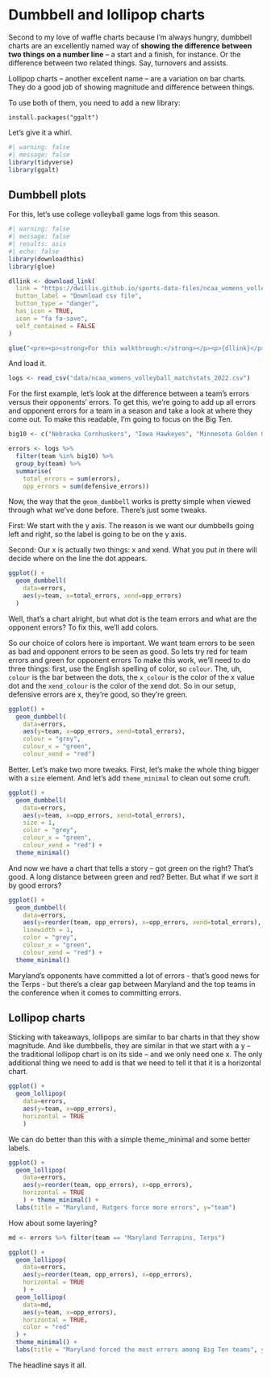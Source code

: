 # Dumbbell and lollipop charts

Second to my love of waffle charts because I'm always hungry, dumbbell charts are an excellently named way of **showing the difference between two things on a number line** -- a start and a finish, for instance. Or the difference between two related things. Say, turnovers and assists.

Lollipop charts -- another excellent name -- are a variation on bar charts. They do a good job of showing magnitude and difference between things.

To use both of them, you need to add a new library:

`install.packages("ggalt")`

Let's give it a whirl.

```r
#| warning: false
#| message: false
library(tidyverse)
library(ggalt)
```

## Dumbbell plots

For this, let's use college volleyball game logs from this season.

```r
#| warning: false
#| message: false
#| results: asis
#| echo: false
library(downloadthis)
library(glue)

dllink <- download_link(
  link = "https://dwillis.github.io/sports-data-files/ncaa_womens_volleyball_matchstats_2022.csv",
  button_label = "Download csv file",
  button_type = "danger",
  has_icon = TRUE,
  icon = "fa fa-save",
  self_contained = FALSE
)

glue("<pre><p><strong>For this walkthrough:</strong></p><p>{dllink}</p></pre>")
```

And load it.

```r
logs <- read_csv("data/ncaa_womens_volleyball_matchstats_2022.csv")
```

For the first example, let's look at the difference between a team's errors versus their opponents' errors. To get this, we're going to add up all errors and opponent errors for a team in a season and take a look at where they come out. To make this readable, I'm going to focus on the Big Ten.

```r
big10 <- c("Nebraska Cornhuskers", "Iowa Hawkeyes", "Minnesota Golden Gophers", "Illinois Fighting Illini", "Northwestern Wildcats", "Wisconsin Badgers", "Indiana Hoosiers", "Purdue Boilermakers", "Ohio State Buckeyes", "Michigan Wolverines", "Michigan State Spartans", "Penn State Nittany Lions", "Rutgers Scarlet Knights", "Maryland Terrapins, Terps")

errors <- logs %>%
  filter(team %in% big10) %>% 
  group_by(team) %>% 
  summarise(
    total_errors = sum(errors), 
    opp_errors = sum(defensive_errors))
```

Now, the way that the `geom_dumbbell` works is pretty simple when viewed through what we've done before. There's just some tweaks.

First: We start with the y axis. The reason is we want our dumbbells going left and right, so the label is going to be on the y axis.

Second: Our x is actually two things: x and xend. What you put in there will decide where on the line the dot appears.

```r
ggplot() + 
  geom_dumbbell(
    data=errors, 
    aes(y=team, x=total_errors, xend=opp_errors)
  )
```

Well, that's a chart alright, but what dot is the team errors and what are the opponent errors? To fix this, we'll add colors.

So our choice of colors here is important. We want team errors to be seen as bad and opponent errors to be seen as good. So lets try red for team errors and green for opponent errors To make this work, we'll need to do three things: first, use the English spelling of color, so `colour`. The, uh, `colour` is the bar between the dots, the `x_colour` is the color of the x value dot and the `xend_colour` is the color of the xend dot. So in our setup, defensive errors are x, they're good, so they're green.

```r
ggplot() + 
  geom_dumbbell(
    data=errors, 
    aes(y=team, x=opp_errors, xend=total_errors),
    colour = "grey",
    colour_x = "green",
    colour_xend = "red")
```

Better. Let's make two more tweaks. First, let's make the whole thing bigger with a `size` element. And let's add `theme_minimal` to clean out some cruft.

```r
ggplot() + 
  geom_dumbbell(
    data=errors, 
    aes(y=team, x=opp_errors, xend=total_errors),
    size = 1,
    color = "grey",
    colour_x = "green",
    colour_xend = "red") + 
  theme_minimal()
```

And now we have a chart that tells a story -- got green on the right? That's good. A long distance between green and red? Better. But what if we sort it by good errors?

```r
ggplot() + 
  geom_dumbbell(
    data=errors, 
    aes(y=reorder(team, opp_errors), x=opp_errors, xend=total_errors),
    linewidth = 1,
    color = "grey",
    colour_x = "green",
    colour_xend = "red") + 
  theme_minimal()
```

Maryland's opponents have committed a lot of errors - that's good news for the Terps - but there's a clear gap between Maryland and the top teams in the conference when it comes to committing errors.

## Lollipop charts

Sticking with takeaways, lollipops are similar to bar charts in that they show magnitude. And like dumbbells, they are similar in that we start with a y -- the traditional lollipop chart is on its side -- and we only need one x. The only additional thing we need to add is that we need to tell it that it is a horizontal chart.

```r
ggplot() + 
  geom_lollipop(
    data=errors, 
    aes(y=team, x=opp_errors), 
    horizontal = TRUE
    )
```

We can do better than this with a simple theme_minimal and some better labels.

```r
ggplot() + 
  geom_lollipop(
    data=errors, 
    aes(y=reorder(team, opp_errors), x=opp_errors), 
    horizontal = TRUE
    ) + theme_minimal() + 
  labs(title = "Maryland, Rutgers force more errors", y="team")
```

How about some layering?

```r
md <- errors %>% filter(team == "Maryland Terrapins, Terps")
```

```r
ggplot() + 
  geom_lollipop(
    data=errors, 
    aes(y=reorder(team, opp_errors), x=opp_errors), 
    horizontal = TRUE
    ) + 
  geom_lollipop(
    data=md,
    aes(y=team, x=opp_errors),
    horizontal = TRUE,
    color = "red"
  ) + 
  theme_minimal() + 
  labs(title = "Maryland forced the most errors among Big Ten teams", y="team")
```

The headline says it all.
